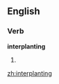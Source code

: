 ==English==

===Verb===
'''interplanting'''

# {{present participle of|[[interplant]]}}

[[zh:interplanting]]